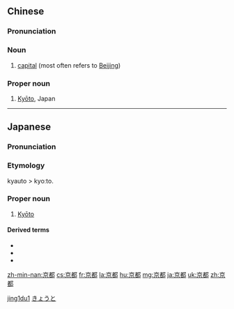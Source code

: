 ==Chinese==
{{zh-forms}}

===Pronunciation===
{{zh-pron
|m=jīngdū
|c=ging1 dou1
|mn=Kiaⁿ-to͘
|cat=noun
}}

===Noun===
{{zh-noun}}

# [[capital]] (most often refers to [[Beijing]])

===Proper noun===
{{zh-proper noun}}

# [[Kyōto]], Japan

[[Category:zh:Cities|jing1du1]]

----

==Japanese==
{{ja-kanjitab|きょう|と|yomi=on}}

===Pronunciation===
{{ja-pron|きょうと|acc=a|a=Ja-Kyoto.ogg}}

===Etymology===
kyauto > kyoːto.

===Proper noun===
{{ja-pos|きょうと|proper|hhira=きやうと}}

# [[Kyōto]]

====Derived terms====
* {{ja-r|京阪|gloss=[[Kyōto]] and [[Ōsaka]]|けいはん}}
* {{ja-r|京阪奈|gloss=[[Kyōto]], [[Ōsaka]], and [[Nara]]|けいはんな}}
* {{ja-r|京阪神|gloss=[[Kyōto]], [[Ōsaka]], and [[Kōbe]]|けいはんしん}}

[[Category:ja:Cities|きょうと]]

[[zh-min-nan:京都]]
[[cs:京都]]
[[fr:京都]]
[[la:京都]]
[[hu:京都]]
[[mg:京都]]
[[ja:京都]]
[[uk:京都]]
[[zh:京都]]